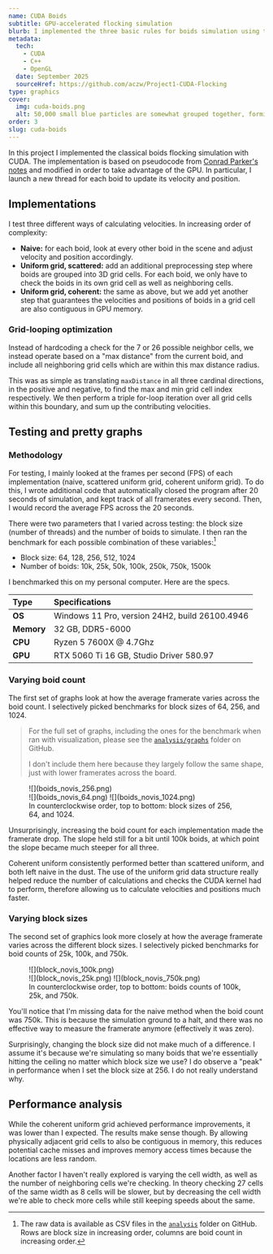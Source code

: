 ```yaml
---
name: CUDA Boids
subtitle: GPU-accelerated flocking simulation
blurb: I implemented the three basic rules for boids simulation using three different optimization strategies, and conduct some performance analysis on each.
metadata:
  tech:
    - CUDA
    - C++
    - OpenGL
  date: September 2025
  sourceHref: https://github.com/aczw/Project1-CUDA-Flocking
type: graphics
cover:
  img: cuda-boids.png
  alt: 50,000 small blue particles are somewhat grouped together, forming a bird-like flocking pattern. The entire swarm takes on the shape of a cube.
order: 3
slug: cuda-boids
---
```


In this project I implemented the classical boids flocking simulation with CUDA. The implementation is based on pseudocode from [Conrad Parker's notes](https://vergenet.net/~conrad/boids/pseudocode.html) and modified in order to take advantage of the GPU. In particular, I launch a new thread for each boid to update its velocity and position.

## Implementations

I test three different ways of calculating velocities. In increasing order of complexity:

- **Naive:** for each boid, look at every other boid in the scene and adjust velocity and position accordingly.
- **Uniform grid, scattered:** add an additional preprocessing step where boids are grouped into 3D grid cells. For each boid, we only have to check the boids in its own grid cell as well as neighboring cells.
- **Uniform grid, coherent:** the same as above, but we add yet another step that guarantees the velocities and positions of boids in a grid cell are also contiguous in GPU memory.

### Grid-looping optimization

Instead of hardcoding a check for the 7 or 26 possible neighbor cells, we instead operate based on a "max distance" from the current boid, and include all neighboring grid cells which are within this max distance radius.

This was as simple as translating `maxDistance` in all three cardinal directions, in the positive and negative, to find the max and min grid cell index respectively. We then perform a triple for-loop iteration over all grid cells within this boundary, and sum up the contributing velocities.

## Testing and pretty graphs

### Methodology

For testing, I mainly looked at the frames per second (FPS) of each implementation (naive, scattered uniform grid, coherent uniform grid). To do this, I wrote additional code that automatically closed the program after 20 seconds of simulation, and kept track of all framerates every second. Then, I would record the average FPS across the 20 seconds.

There were two parameters that I varied across testing: the block size (number of threads) and the number of boids to simulate. I then ran the benchmark for each possible combination of these variables:[^1]

- Block size: 64, 128, 256, 512, 1024
- Number of boids: 10k, 25k, 50k, 100k, 250k, 750k, 1500k

I benchmarked this on my personal computer. Here are the specs.

| Type       | Specifications                                 |
| :--------- | :--------------------------------------------- |
| **OS**     | Windows 11 Pro, version 24H2, build 26100.4946 |
| **Memory** | 32 GB, DDR5-6000                               |
| **CPU**    | Ryzen 5 7600X @ 4.7Ghz                         |
| **GPU**    | RTX 5060 Ti 16 GB, Studio Driver 580.97        |

### Varying boid count

The first set of graphs look at how the average framerate varies across the boid count. I selectively picked benchmarks for block sizes of 64, 256, and 1024.

> For the full set of graphs, including the ones for the benchmark when ran with visualization, please see the [`analysis/graphs`](https://github.com/aczw/Project1-CUDA-Flocking/tree/main/analysis/graphs) folder on GitHub.
>
> I don't include them here because they largely follow the same shape, just with lower framerates across the board.

<figure>
  <div className="grid grid-cols-1 gap-pad sm:grid-cols-2">
    <div className="sm:col-span-2">![](boids_novis_256.png)</div>
    ![](boids_novis_64.png) ![](boids_novis_1024.png)
  </div>
  <figcaption>
    In counterclockwise order, top to bottom: block sizes of 256, 64, and 1024.
  </figcaption>
</figure>

Unsurprisingly, increasing the boid count for each implementation made the framerate drop. The slope held still for a bit until 100k boids, at which point the slope became much steeper for all three.

Coherent uniform consistently performed better than scattered uniform, and both left naive in the dust. The use of the uniform grid data structure really helped reduce the number of calculations and checks the CUDA kernel had to perform, therefore allowing us to calculate velocities and positions much faster.

### Varying block sizes

The second set of graphics look more closely at how the average framerate varies across the different block sizes. I selectively picked benchmarks for boid counts of 25k, 100k, and 750k.

<figure>
  <div className="grid grid-cols-1 gap-pad sm:grid-cols-2">
    <div className="sm:col-span-2">![](block_novis_100k.png)</div>
    ![](block_novis_25k.png) ![](block_novis_750k.png)
  </div>
  <figcaption>
    In counterclockwise order, top to bottom: boids counts of 100k, 25k, and
    750k.
  </figcaption>
</figure>

You'll notice that I'm missing data for the naive method when the boid count was 750k. This is because the simulation ground to a halt, and there was no effective way to measure the framerate anymore (effectively it was zero).

Surprisingly, changing the block size did not make much of a difference. I assume it's because we're simulating so many boids that we're essentially hitting the ceiling no matter which block size we use? I do observe a "peak" in performance when I set the block size at 256. I do not really understand why.

## Performance analysis

While the coherent uniform grid achieved performance improvements, it was lower than I expected. The results make sense though. By allowing physically adjacent grid cells to also be contiguous in memory, this reduces potential cache misses and improves memory access times because the locations are less random.

Another factor I haven't really explored is varying the cell width, as well as the number of neighboring cells we're checking. In theory checking 27 cells of the same width as 8 cells will be slower, but by decreasing the cell width we're able to check more cells while still keeping speeds about the same.

[^1]: The raw data is available as CSV files in the [`analysis`](https://github.com/aczw/Project1-CUDA-Flocking/tree/main/analysis) folder on GitHub. Rows are block size in increasing order, columns are boid count in increasing order.

